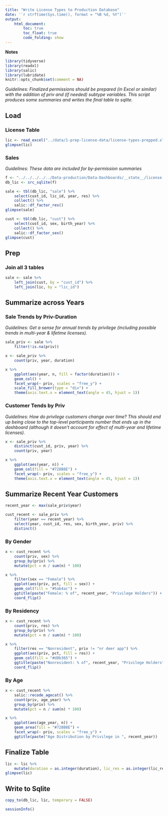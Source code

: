 ```yaml
---
title: "Write License Types to Production Database"
date: '`r strftime(Sys.time(), format = "%B %d, %Y")`'
output: 
    html_document:
        toc: true
        toc_float: true
        code_folding: show
---
```


**Notes**


```r
library(tidyverse)
library(readxl)
library(salic)
library(lubridate)
knitr::opts_chunk$set(comment = NA)
```

*Guidelines: Finalized permissions should be prepared (in Excel or similar) with the addition of priv and (if needed) subtype variables. This script produces some summaries and writes the final table to sqlite.*


## Load

### License Table

```r
lic <- read_excel("../data/1-prep-license-data/license-types-prepped.xlsx")
glimpse(lic)
```


### Sales

*Guidelines: These data are included for by-permission summaries*

```r
f <- "../../../../../Data-production/Data-Dashboards/__state__/license.sqlite3"
db_lic <- src_sqlite(f)

sale <- tbl(db_lic, "sale") %>%
    select(cust_id, lic_id, year, res) %>%
    collect() %>%
    salic::df_factor_res()
glimpse(sale)
```

```r
cust <- tbl(db_lic, "cust") %>% 
    select(cust_id, sex, birth_year) %>%
    collect() %>%
    salic::df_factor_sex()
glimpse(cust)
```


## Prep

### Join all 3 tables

```r
sale <- sale %>%
    left_join(cust, by = "cust_id") %>%
    left_join(lic, by = "lic_id")
```


## Summarize across Years

### Sale Trends by Priv-Duration

*Guidelines: Get a sense for annual trends by privilege (including possible trends in multi-year & lifetime licenses).*

```r
sale_priv <- sale %>%
    filter(!is.na(priv))
```

```r
x <- sale_priv %>%
    count(priv, year, duration)

x %>%
    ggplot(aes(year, n, fill = factor(duration))) +
    geom_col() +
    facet_wrap(~ priv, scales = "free_y") +
    scale_fill_brewer(type = "div") +
    theme(axis.text.x = element_text(angle = 45, hjust = 1))
```


### Customer Tends by Priv

*Guidelines: How do privilege customers change over time? This should end up being close to the top-level participants number that ends up in the dashboard (although it doesn’t account for effect of multi-year and lifetime licenses).*

```r
x <- sale_priv %>%
    distinct(cust_id, priv, year) %>%
    count(priv, year)

x %>%
    ggplot(aes(year, n)) +
    geom_col(fill = "#728B8E") +
    facet_wrap(~ priv, scales = "free_y") +
    theme(axis.text.x = element_text(angle = 45, hjust = 1))
```


## Summarize Recent Year Customers

```r
recent_year <- max(sale_priv$year)

cust_recent <- sale_priv %>%
    filter(year == recent_year) %>%
    select(year, cust_id, res, sex, birth_year, priv) %>%
    distinct()
```

### By Gender

```r
x <- cust_recent %>%
    count(priv, sex) %>%
    group_by(priv) %>%
    mutate(pct = n / sum(n) * 100)

x %>%
    filter(sex == "Female") %>%
    ggplot(aes(priv, pct, fill = sex)) +
    geom_col(fill = "#5ab4ac") +
    ggtitle(paste("Female: % of", recent_year, "Privilege Holders")) +
    coord_flip()
```


### By Residency

```r
x <- cust_recent %>%
    count(priv, res) %>%
    group_by(priv) %>%
    mutate(pct = n / sum(n) * 100)

x %>%
    filter(res == "Nonresident", priv != "nr deer app") %>%
    ggplot(aes(priv, pct, fill = res)) +
    geom_col(fill = "#d8b365") +
    ggtitle(paste("Nonresident: % of", recent_year, "Privilege Holders")) +
    coord_flip()
```


### By Age

```r
x <- cust_recent %>%
    salic::recode_agecat() %>%
    count(priv, age_year) %>%
    group_by(priv) %>%
    mutate(pct = n / sum(n) * 100)

x %>%
    ggplot(aes(age_year, n)) +
    geom_area(fill = "#728B8E") +
    facet_wrap(~ priv, scales = "free_y") +
    ggtitle(paste("Age Distribution by Privilege in ", recent_year))
```


## Finalize Table

```r
lic <- lic %>% 
    mutate(duration = as.integer(duration), lic_res = as.integer(lic_res))
glimpse(lic)
```


## Write to Sqlite

```r
copy_to(db_lic, lic, temporary = FALSE)
```


```r
sessionInfo()
```
